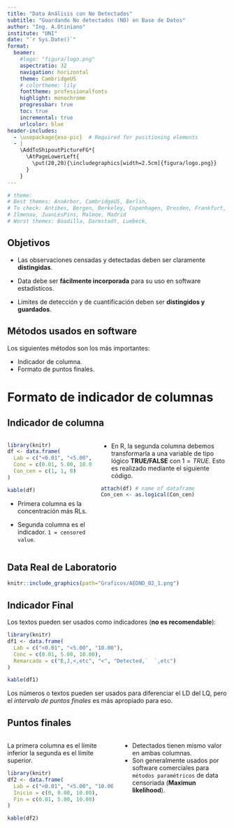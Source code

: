```yaml
---
title: "Data Análisis con No Detectados"
subtitle: "Guardando No detectados (ND) en Base de Datos"
author: "Ing. A.Otiniano"
institute: "UNI"
date: "`r Sys.Date()`"
format: 
  beamer: 
    #logo: "figura/logo.png"
    aspectratio: 32
    navigation: horizontal
    theme: CambridgeUS   
    # colortheme: lily
    fonttheme: professionalfonts
    highlight: monochrome
    progressbar: true
    toc: true
    incremental: true
    urlcolor: blue
header-includes:
  - \usepackage{eso-pic}  # Required for positioning elements
  - |
    \AddToShipoutPictureFG*{
      \AtPageLowerLeft{
        \put(20,20){\includegraphics[width=2.5cm]{figura/logo.png}} 
      }
    }
---
```


```r
# theme:
# Best themes: AnnArbor, CambridgeUS, Berlin, 
# To check: Antibes, Bergen, Berkeley, Copenhagen, Dresden, Frankfurt, Goettingen, Hannover
# Ilmenau, JuanLesPins, Malmoe, Madrid
# Worst themes: Boadilla, Darmstadt, Luebeck, 
```


## Objetivos 

* Las observaciones censadas y detectadas deben ser claramente **distingidas**.

* Data debe ser **fácilmente incorporada** para su uso en software estadísticos.

* Límites de detección y de cuantificación deben ser **distingidos y guardados**.


## Métodos usados en software

Los siguientes métodos son los más importantes:

-   Indicador de columna.
-   Formato de puntos finales. 

# Formato de indicador de columnas

## Indicador de columna

:::: {.columns}
::: {.column width="40%"}
```r
library(knitr)
df <- data.frame(
  Lab = c("<0.01", "<5.00", "10.00"),
  Conc = c(0.01, 5.00, 10.00),
  Con_cen = c(1, 1, 0)
)

kable(df)
```

* Primera columna es la concentración más RLs.

* Segunda columna es el indicador. `1 = censored value`.

:::
::: {.column width="60%"}

* En R, la segunda columna debemos transformarla a una variable de tipo lógico **TRUE/FALSE** con $1=TRUE$. Esto es realizado mediante el siguiente código.

```r
attach(df) # name of dataframe
Con_cen <- as.logical(Con_cen)
```
:::
::::

## Data Real de Laboratorio

```r
knitr::include_graphics(path="Graficos/AEDND_02_1.png")
```

## Indicador Final

Los textos pueden ser usados como indicadores (**no es recomendable**):
  
```r
library(knitr)
df1 <- data.frame(
  Lab = c("<0.01", "<5.00", "10.00"),
  Conc = c(0.01, 5.00, 10.00),
  Remarcado = c("E,J,<,etc", "<", "Detected,`  `,etc")
)

kable(df1)
```

Los números o textos pueden ser usados para diferenciar el LD del LQ, pero el *intervalo de puntos finales* es más apropiado para eso.  

## Puntos finales

:::: {.columns}
::: {.column width="50%"}
La primera columna es el límite inferior la segunda es el límite superior.

```r
library(knitr)
df2 <- data.frame(
  Lab = c("<0.01", "<5.00", "10.00"),
  Inicio = c(0, 0.00, 10.00),
  Fin = c(0.01, 5.00, 10.00)
)

kable(df2)
```

:::

::: {.column width="50%"}
- Detectados tienen mismo valor en ambas columnas.
- Son generalmente usados por software comerciales para `métodos paramétricos` de data censoriada (**Maximun likelihood**).
:::

::::



